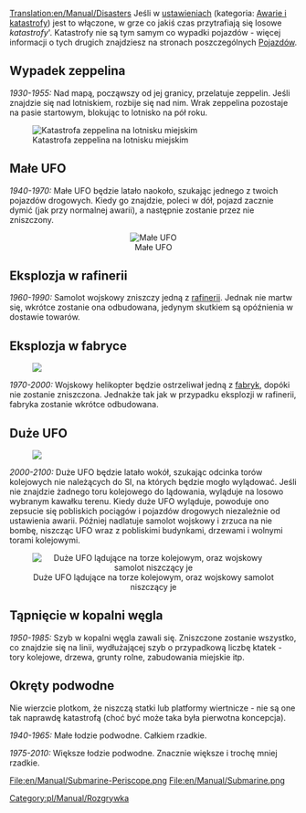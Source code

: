 [[Translation:en/Manual/Disasters]]
{{en/Manual/Navigation}}
Jeśli w [[pl/Archive/Manual/Settings/Ustawienia|ustawieniach]] (kategoria: [[pl/Archive/Unmapped/Ustawienia/Awarie i katastrofy|Awarie i katastrofy]]) jest to włączone, w grze co jakiś czas przytrafiają się losowe ''katastrofy'''. Katastrofy nie są tym samym co wypadki pojazdów - więcej informacji o tych drugich znajdziesz na stronach poszczególnych [[pl/Manual/Pojazdy|Pojazdów]].

== Wypadek zeppelina ==
''1930-1955:''
Nad mapą, począwszy od jej granicy, przelatuje zeppelin. Jeśli znajdzie się nad lotniskiem, rozbije się nad nim. Wrak zeppelina pozostaje na pasie startowym, blokując to lotnisko na pół roku.

[[File:en/Manual/Zeppelin.png|center|frame|Katastrofa zeppelina na lotnisku miejskim]]

== Małe UFO ==
''1940-1970:''
Małe UFO będzie latało naokoło, szukając jednego z twoich pojazdów drogowych. Kiedy go znajdzie, poleci w dół, pojazd zacznie dymić (jak przy normalnej awarii), a następnie zostanie przez nie zniszczony.

<center>[[File:en/Manual/Smallufo.png|center|frame|Małe UFO]]</center>

== Eksplozja w rafinerii ==
''1960-1990:''
Samolot wojskowy zniszczy jedną z [[pl/Manual/Base Set/Industries/Rafineria|rafinerii]]. Jednak nie martw się, wkrótce zostanie ona odbudowana, jedynym skutkiem są opóźnienia w dostawie towarów.

== Eksplozja w fabryce ==

[[File:en/Manual/Helicopter.png|right|frame|]]

''1970-2000:''
Wojskowy helikopter będzie ostrzeliwał jedną z [[pl/Manual/Base Set/Industries/Fabryka|fabryk]], dopóki nie zostanie zniszczona. Jednakże tak jak w przypadku eksplozji w rafinerii, fabryka zostanie wkrótce odbudowana.

== Duże UFO ==

[[File:en/Manual/Bomber.png|right|frame|]]

''2000-2100:''
Duże UFO będzie latało wokół, szukając odcinka torów kolejowych nie należących do SI, na których będzie mogło wylądować. Jeśli nie znajdzie żadnego toru kolejowego do lądowania, wyląduje na losowo wybranym kawałku terenu. Kiedy duże UFO wyląduje, powoduje ono zepsucie się pobliskich pociągów i pojazdów drogowych niezależnie od ustawienia awarii. Później nadlatuje samolot wojskowy i zrzuca na nie bombę, niszcząc UFO wraz z pobliskimi budynkami, drzewami i wolnymi torami kolejowymi.

<center>[[File:en/Manual/Largeufo.png|center|frame|Duże UFO lądujące na torze kolejowym, oraz wojskowy samolot niszczący je]]</center>

== Tąpnięcie w kopalni węgla ==
''1950-1985:''
Szyb w kopalni węgla zawali się. Zniszczone zostanie wszystko, co znajdzie się na linii, wydłużającej szyb o przypadkową liczbę ktatek - tory kolejowe, drzewa, grunty rolne, zabudowania miejskie itp.

== Okręty podwodne ==
Nie wierzcie plotkom, że niszczą statki lub platformy wiertnicze - nie są one tak naprawdę katastrofą (choć być może taka była pierwotna koncepcja).

''1940-1965:'' Małe łodzie podwodne. Całkiem rzadkie.

''1975-2010:'' Większe łodzie podwodne. Znacznie większe i trochę mniej rzadkie.

<gallery widths=300px>
File:en/Manual/Submarine-Periscope.png
File:en/Manual/Submarine.png
</gallery>

[[Category:pl/Manual/Rozgrywka]]